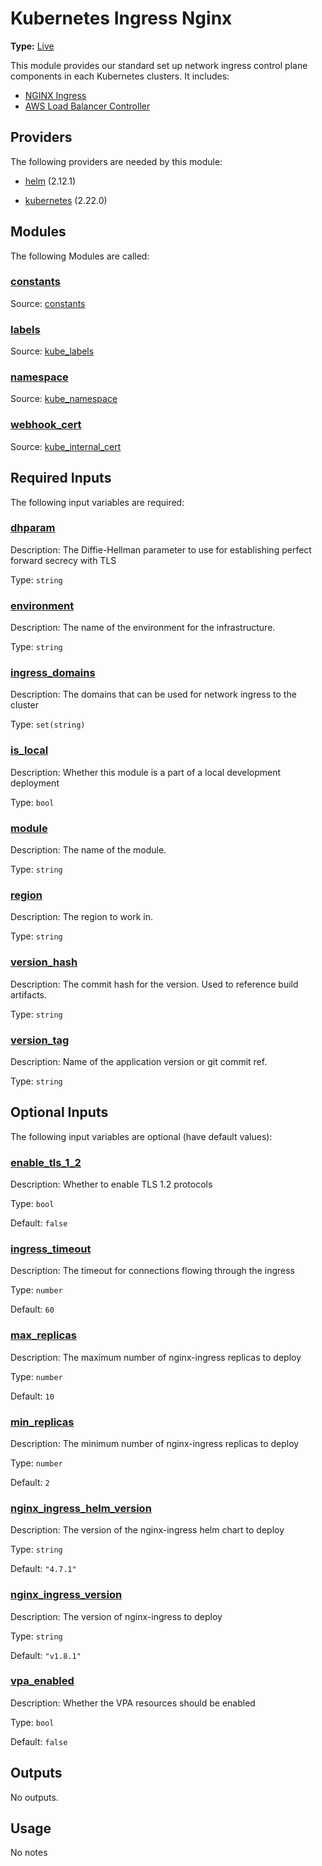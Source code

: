 # Kubernetes Ingress Nginx

**Type:** [Live](./overview)

This module provides our standard set up network ingress control plane components in each Kubernetes clusters. It includes:

- [NGINX Ingress](https://github.com/kubernetes/ingress-nginx)
- [AWS Load Balancer Controller](https://kubernetes-sigs.github.io/aws-load-balancer-controller/v1.1/)

## Providers

The following providers are needed by this module:

-  [helm](https://registry.terraform.io/providers/hashicorp/helm/2.12.1/docs) (2.12.1)

-  [kubernetes](https://registry.terraform.io/providers/hashicorp/kubernetes/2.22.0/docs) (2.22.0)

## Modules

The following Modules are called:

### <a name="module_constants"></a> [constants](#module\_constants)

Source: [constants](./constants)


### <a name="module_labels"></a> [labels](#module\_labels)

Source: [kube_labels](./kube_labels)


### <a name="module_namespace"></a> [namespace](#module\_namespace)

Source: [kube_namespace](./kube_namespace)


### <a name="module_webhook_cert"></a> [webhook\_cert](#module\_webhook\_cert)

Source: [kube_internal_cert](./kube_internal_cert)


## Required Inputs

The following input variables are required:

### <a name="input_dhparam"></a> [dhparam](#input\_dhparam)

Description: The Diffie-Hellman parameter to use for establishing perfect forward secrecy with TLS

Type: `string`

### <a name="input_environment"></a> [environment](#input\_environment)

Description: The name of the environment for the infrastructure.

Type: `string`

### <a name="input_ingress_domains"></a> [ingress\_domains](#input\_ingress\_domains)

Description: The domains that can be used for network ingress to the cluster

Type: `set(string)`

### <a name="input_is_local"></a> [is\_local](#input\_is\_local)

Description: Whether this module is a part of a local development deployment

Type: `bool`

### <a name="input_module"></a> [module](#input\_module)

Description: The name of the module.

Type: `string`

### <a name="input_region"></a> [region](#input\_region)

Description: The region to work in.

Type: `string`

### <a name="input_version_hash"></a> [version\_hash](#input\_version\_hash)

Description: The commit hash for the version. Used to reference build artifacts.

Type: `string`

### <a name="input_version_tag"></a> [version\_tag](#input\_version\_tag)

Description: Name of the application version or git commit ref.

Type: `string`

## Optional Inputs

The following input variables are optional (have default values):

### <a name="input_enable_tls_1_2"></a> [enable\_tls\_1\_2](#input\_enable\_tls\_1\_2)

Description: Whether to enable TLS 1.2 protocols

Type: `bool`

Default: `false`

### <a name="input_ingress_timeout"></a> [ingress\_timeout](#input\_ingress\_timeout)

Description: The timeout for connections flowing through the ingress

Type: `number`

Default: `60`

### <a name="input_max_replicas"></a> [max\_replicas](#input\_max\_replicas)

Description: The maximum number of nginx-ingress replicas to deploy

Type: `number`

Default: `10`

### <a name="input_min_replicas"></a> [min\_replicas](#input\_min\_replicas)

Description: The minimum number of nginx-ingress replicas to deploy

Type: `number`

Default: `2`

### <a name="input_nginx_ingress_helm_version"></a> [nginx\_ingress\_helm\_version](#input\_nginx\_ingress\_helm\_version)

Description: The version of the nginx-ingress helm chart to deploy

Type: `string`

Default: `"4.7.1"`

### <a name="input_nginx_ingress_version"></a> [nginx\_ingress\_version](#input\_nginx\_ingress\_version)

Description: The version of nginx-ingress to deploy

Type: `string`

Default: `"v1.8.1"`

### <a name="input_vpa_enabled"></a> [vpa\_enabled](#input\_vpa\_enabled)

Description: Whether the VPA resources should be enabled

Type: `bool`

Default: `false`

## Outputs

No outputs.

## Usage

No notes
